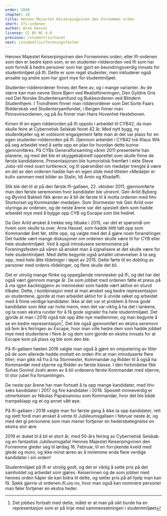 ```yaml
---
order: 2040
chapter: 20
title: Hennes Majestet Keiserpingvinen den Fornemmes orden
short: Ifi-ordenen
author: Arne Hassel
license: CC BY-NC 4.0
previous: /studentliv/navet
next: /studentliv/foreningsfesten
---
```


Hennes Majestet Keiserpingvinen den Fornemmes orden, eller Ifi-ordenen som den er bedre kjent som, er en 
studenter-ridderorden ved Ifi som har som formål å hedre personer som har gjort en beundringsverdig innsats for 
studentmiljøet på Ifi. Dette er som regel studenter, men inkluderer også ansatte og andre som har gjort mye for 
studentmiljøet.

Studenter-ridderordener finnes det flere av, og i mange varianter. Av de større kan man nevne Store Bjørn ved 
Realistforeningen, Den Gyldne Gris ved Det Norske Studentersamfund og Bukkeordenen ved Blindern Studenthjem. I 
Trondheim finner man ridderordener som Det Sorte Faars Ridderskab ved Studentersamfundet, i Bergen finner man 
Pinnsvinsordenen, og på Ås finner man Hans Hovenhet Hestehoven.

Kimen til en egen ridderorden på Ifi oppsto i arbeidet til CYB42, da man skulle feire at Cybernetisk Selskab 
feiret 42 år. Med nytt bygg, ny studentkjeller og et voldsomt engasjement følte man at det var plass for en 
egen studenter-ridderorden på Ifi. Gjennom arbeidet i CYB42 tok Klaus Wik på seg arbeidet med å sette opp en 
plan for hvordan dette kunne gjennomføres. På CYBs Generalforsamling våren 2011 presenterte han planene, og 
med det ble et skyggekabinett opprettet som skulle finne de første kandidatene. Presentasjonen ble humoristisk 
fremført i ekte Steve Jobs-stil med svart turtleneck, og til spørsmålet om medaljer trengte å være en del av 
den ordenen hadde han en egen slide med tittelen «Medaljer er kult» sammen med bilder av Stalin, Idi Amin 
og Khadaffi.

Slik ble det til at på den første Ifi-gallaen, 22. oktober 2011, gjennomførte man den første seremonien 
hvor kandidater ble utnevnt. Geir Arild Byberg og Øyvind Bakkeli fikk æren av å bli de første til å motta 
ordenen med hhv Storkorset og Kommandør-medaljen. Som Stormester tok Geir Arild over styringa av ordenen, og 
de neste årene var det spesielt dem som hadde arbeidet mye med å bygge opp CYB og Escape som ble hedret.

Da Geir Arild ønsket å trekke seg tilbake i 2015, var det et spørsmål om hvem som skulle ta over. Arne Hassel, 
som hadde blitt tatt opp som Kommandør året før, stilte opp, og valgte med det å gjøre noen forandringer. Det 
hadde vært mange diskusjoner om ordenen skulle være til for CYB eller hele studentmiljøet. Ved å også 
introdusere seremoniene på Foreningsfesten på våren så ønsket man å signalisere at det skulle være for hele 
studentmiljøet. Med dette begynte også antallet utnevnelser å ta seg opp, med hele åtte tildelinger i løpet 
av 2015. Dette førte til en dobling av personer med ordens-tildelinger, og flere skulle det bli.

Det er utrolig mange flinke og oppegående mennesker på Ifi, og det har det også vært gjennom mange år. De 
som jobbet med ordenen følte et press på å «ta igjen backloggen» av mennesker som hadde vært aktive en stund 
tilbake. Dette, i kombinasjon med at man ønsket seg bedre representasjon av studentene, gjorde at man arbeidet 
aktivt for å utvide søket og arbeidet med å finne verdige kandidater. Ikke at det var et problem å finne gode 
kandidater som ikke var hvite menn, men det var viktig å ha det i tankene, og ta noen ekstra runder for å få 
gode signaler fra hele studentmiljøet. Det gjorde at man i 2016 også tok opp åtte nye medlemmer, og man begynte 
å se en bedre representasjon[^1]. Det ble også gjennomført en ekstra seremoni på fem års feiringen av Escape, 
hvor man ville hedre dem som hadde jobbet mye med studentene i flere år og dem som gjorde en ekstra innsats 
for at Escape kom på plass og ble som den ble.

På ifi-gallaen høsten 2016 valgte man også å gjøre en omjustering av titler på de som allerede hadde mottatt 
en orden ifm at man introduserte flere titler; man gikk nå fra å ha Stormester, Kommandør og Ridder til å 
også ha Kommandør med stjerne og Ridder av første klasse. I den forbindelse fikk Suhas Govind Joshi æren av 
å bli ordenens første Kommandør med stjerne, til stor jubel fra forsamlingen.

De neste par årene har man fortsatt å ta opp mange kandidater, med hhv seks kandidater i 2017 og fire 
kandidater i 2018. Spesielt minneverdig er utmerkelsen av Nikolas Papaioannou som Kommandør, hvor det ble 
både trampeklapp og et og annet vått øye.

På Ifi-gallaen i 2018 valgte man for første gang å ikke ta opp kandidater, rett og slett fordi man ønsket å 
vente til Jubileumsgallaen i februar neste år, og med det gi personene som man mener fortjener en hedersbetegnelse 
en ekstra stor ære.

2019 er duket til å bli et stort år, med 50-års feiring av Cybernetisk Selskab og en fantastisk Jubileumsgalla! 
Hennes Majestet Keiserpingvinen den Fornemme gleder seg til lørdag 16. Februar, til en forrykende kveld med 
glede og moro, og ikke minst æren av å innlemme enda flere verdige kandidater i sin orden!

Studentmiljøet på Ifi er utrolig godt, og det er viktig å sette pris på det samholdet og arbeidet som gjøres. 
Keiserinnen og de som jobber med hennes orden håper de kan bidra til dette, og setter pris på all hjelp man 
kan få. Sjekk gjerne ut ordenen.ifi.uio.no, hvor man også kan nominere personer man føler fortjener en ekstra heder.

[^1]:Det jobbes fortsatt med dette, målet er at man på sikt burde ha en 
  representasjon som er på linje med sammensetningen i studentmiljøet
